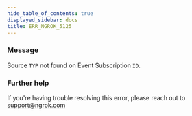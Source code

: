 ```yaml
---
hide_table_of_contents: true
displayed_sidebar: docs
title: ERR_NGROK_5125
---
```


### Message

Source `TYP` not found on Event Subscription `ID`.

<ErrorDetails />

### Further help

If you're having trouble resolving this error, please reach out to [support@ngrok.com](mailto:support@ngrok.com?subject=Help%20with%20ERR_NGROK_5125)
